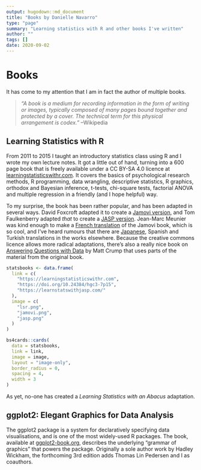 ```yaml
---
output: hugodown::md_document
title: "Books by Danielle Navarro"
type: "page"
summary: "Learning statistics with R and other books I've written"
author: ""
tags: []
date: 2020-09-02
---
```


# Books

It has come to my attention that I am in fact the author of multiple books.

> *"A book is a medium for recording information in the form of writing or images, typically composed of many pages bound together and protected by a cover. The technical term for this physical arrangement is codex."* --Wikipedia


## Learning Statistics with R

From 2011 to 2015 I taught an introductory statistics class using R and I wrote my own lecture notes. It got a little out of hand, turning into a 600 page book that is freely available under a CC BY-SA 4.0 licence at [learningstatisticswithr.com](https://learningstatisticswithr.com). It covers the basics of psychological research methods, R programming, data wrangling, descriptive statistics, R graphics, orthodox and Bayesian inference, t-tests, chi-square tests, factorial ANOVA and multiple regression in a friendly (and I hope helpful) way. 

To my surprise, the book has been rather popular, and has been adapted in several ways. David Foxcroft adapted it to create a [Jamovi version](https://doi.org/10.24384/hgc3-7p15), and Tom Faulkenberry adapted *that* to create a [JASP version](https://learnstatswithjasp.com/). Jean-Marc Meunier was kind enough to make a [French translation](https://jmeunierp8.github.io/ManuelJamovi/) of the Jamovi book, which is so cool, and I've heard rumours that there are [Japanese](https://bookdown.org/sbtseiji/lswjamoviJ/), Spanish and Turkish translations in the works elsewhere. Because the creative commons licence allows more radical adaptations, there's also a really nice book on [Answering Questions with Data](https://crumplab.github.io/statistics/) by Matt Crump that uses parts of the material from the original book.



```r
statsbooks <- data.frame(
  link = c(
    "https://learningstatisticswithr.com",
    "https://doi.org/10.24384/hgc3-7p15",
    "https://learnstatswithjasp.com/"
  ),
  image = c(
    "lsr.png",
    "jamovi.png",
    "jasp.png"
  )
)

bs4cards::cards(
  data = statsbooks, 
  link = link, 
  image = image,
  layout = "image-only",
  border_radius = 0, 
  spacing = 4,
  width = 3
)
```


As yet, no-one has created a *Learning Statistics with an Abacus* adaptation. 


## ggplot2: Elegant Graphics for Data Analysis

The ggplot2 package is a system for declaratively specifying data visualisations, and is one of the most widely-used R packages. The book, available at [ggplot2-book.org](https://ggplot2-book.org), describes the underlying "grammar of graphics" that powers the package. Originally a sole author work by Hadley Wickham, the forthcoming 3rd edition adds Thomas Lin Pedersen and I as coauthors.


